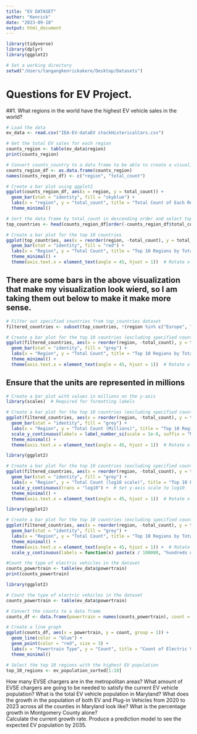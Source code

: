```yaml
---
title: "EV DATASET"
author: "Kenrick"
date: "2023-09-18"
output: html_document
---
```


```r
library(tidyverse)
library(dplyr)
library(ggplot2)
```

```r
# Set a working directory
setwd("/Users/tangangkenrickakere/Desktop/Datasets")

```

# Questions for EV Project.

##1. What regions in the world have the highest EV vehicle sales in the world? 

```r
# Load the data
ev_data <- read.csv("IEA-EV-dataEV stockHistoricalCars.csv")
```

```r
# Get the total EV sales for each region
counts_region <- table(ev_data$region)
print(counts_region)
```

```r
# Convert counts_country to a data frame to be able to create a visualization
counts_region_df <- as.data.frame(counts_region)
names(counts_region_df) <- c("region", "total_count")
```

```r
# Create a bar plot using ggplot2
ggplot(counts_region_df, aes(x = region, y = total_count)) +
  geom_bar(stat = "identity", fill = "skyblue") +
  labs(x = "region", y = "total_count", title = "Total Count of Each Region") +
  theme_minimal()
```
```r
# Sort the data frame by total_count in descending order and select top 5 rows
top_countries <- head(counts_region_df[order(-counts_region_df$total_count), ], 10)
```

```r
# Create a bar plot for the top 10 countries
ggplot(top_countries, aes(x = reorder(region, -total_count), y = total_count)) +
  geom_bar(stat = "identity", fill = "red") +
  labs(x = "Region", y = "Total Count", title = "Top 10 Regions by Total Count") +
  theme_minimal() +
  theme(axis.text.x = element_text(angle = 45, hjust = 1))  # Rotate x-axis labels for better visibility


```
## There are some bars in the above visualization that make my visualization look wierd, so I am taking them out below to make it make more sense.

```r
# Filter out specified countries from top_countries dataset
filtered_countries <- subset(top_countries, !(region %in% c("Europe", "World", "Rest of the world", "EU27")))

```

```r
# Create a bar plot for the top 10 countries (excluding specified countries)
ggplot(filtered_countries, aes(x = reorder(region, -total_count), y = total_count)) +
  geom_bar(stat = "identity", fill = "grey") +
  labs(x = "Region", y = "Total Count", title = "Top 10 Regions by Total Count") +
  theme_minimal() +
  theme(axis.text.x = element_text(angle = 45, hjust = 1))  # Rotate x-axis labels for better visibility

```
## Ensure that the units are represented in millions
```r
# Create a bar plot with values in millions on the y-axis
library(scales)  # Required for formatting labels

# Create a bar plot for the top 10 countries (excluding specified countries) with y-axis labels in millions
ggplot(filtered_countries, aes(x = reorder(region, -total_count), y = total_count)) +
  geom_bar(stat = "identity", fill = "grey") +
  labs(x = "Region", y = "Total Count (Millions)", title = "Top 10 Regions by Total Count") +
  scale_y_continuous(labels = label_number_si(scale = 1e-6, suffix = "M")) +  # Format y-axis labels in millions
  theme_minimal() +
  theme(axis.text.x = element_text(angle = 45, hjust = 1))  # Rotate x-axis labels for better visibility

```


```r
library(ggplot2)

# Create a bar plot for the top 10 countries (excluding specified countries) with log10 scale
ggplot(filtered_countries, aes(x = reorder(region, -total_count), y = total_count)) +
  geom_bar(stat = "identity", fill = "grey") +
  labs(x = "Region", y = "Total Count (log10 scale)", title = "Top 10 Regions by Total Count") +
  scale_y_continuous(trans = "log10") +  # Set y-axis scale to log10
  theme_minimal() +
  theme(axis.text.x = element_text(angle = 45, hjust = 1))  # Rotate x-axis labels for better visibility

```

```r
library(ggplot2)

# Create a bar plot for the top 10 countries (excluding specified countries)
ggplot(filtered_countries, aes(x = reorder(region, -total_count), y = total_count)) +
  geom_bar(stat = "identity", fill = "grey") +
  labs(x = "Region", y = "Total Count", title = "Top 10 Regions by Total Count") +
  theme_minimal() +
  theme(axis.text.x = element_text(angle = 45, hjust = 1)) +  # Rotate x-axis labels for better visibility
  scale_y_continuous(labels = function(x) paste(x / 100000, "hundreds of thousands"))  # Modify y-axis labels

```


```r
#Count the type of electric vehicles in the dataset
counts_powertrain <- table(ev_data$powertrain)
print(counts_powertrain)
```

```r
library(ggplot2)

# Count the type of electric vehicles in the dataset
counts_powertrain <- table(ev_data$powertrain)

# Convert the counts to a data frame
counts_df <- data.frame(powertrain = names(counts_powertrain), count = as.numeric(counts_powertrain))

# Create a line graph
ggplot(counts_df, aes(x = powertrain, y = count, group = 1)) +
  geom_line(color = "blue") +
  geom_point(color = "red", size = 3) +
  labs(x = "Powertrain Type", y = "Count", title = "Count of Electric Vehicle Types") +
  theme_minimal()

```

```r
# Select the top 10 regions with the highest EV population
top_10_regions <- ev_population_sorted[1:10]
```

How many EVSE chargers are in the metropolitan areas? 
What amount of EVSE chargers are going to be needed to satisfy the current EV vehicle population? 
What is the total EV vehicle population in Maryland? 
What does the growth in the population of both EV and Plug-in Vehicles from 2020 to 2023 across all the counties in Maryland look like? 
What is the percentage growth in Montgomery County alone?  
Calculate the current growth rate. 
Produce a prediction model to see the expected EV population by 2035. 
 














